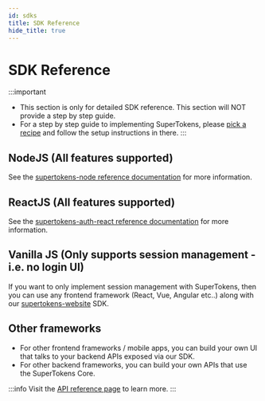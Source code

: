 ```yaml
---
id: sdks
title: SDK Reference
hide_title: true
---
```


<!-- COPY DOCS -->
<!-- ./community/sdks.mdx -->

# SDK Reference

:::important
- This section is only for detailed SDK reference. This section will NOT provide a step by step guide.
- For a step by step guide to implementing SuperTokens, please [pick a recipe](/docs/community/recipes) and follow the setup instructions in there.
:::


## NodeJS (All features supported)

See the [supertokens-node reference documentation](/docs/nodejs/installation) for more information.

## ReactJS (All features supported)

See the [supertokens-auth-react reference documentation](/docs/auth-react/installation) for more information.

## Vanilla JS (Only supports session management - i.e. no login UI)

If you want to only implement session management with SuperTokens, then you can use any frontend framework (React, Vue, Angular etc..) along with our [supertokens-website](/docs/website/installation) SDK.

## Other frameworks
- For other frontend frameworks / mobile apps, you can build your own UI that talks to your backend APIs exposed via our SDK.
- For other backend frameworks, you can build your own APIs that use the SuperTokens Core. 

:::info
Visit the [API reference page](./apis) to learn more.
:::